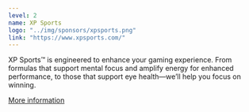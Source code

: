 ```yaml
---
level: 2
name: XP Sports
logo: "../img/sponsors/xpsports.png"
link: "https://www.xpsports.com/"
---
```


XP Sports™ is engineered to enhance your gaming experience. From formulas that support mental focus and amplify energy for enhanced performance, to those that support eye health—we’ll help you focus on winning.

[More information](https://www.xpsports.com/)
